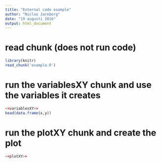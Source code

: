 ```yaml
---
title: "External code example"
author: "Niclas Jareborg"
date: "19 augusti 2016"
output: html_document
---
```



# read chunk (does not run code)
```r
library(knitr)
read_chunk('example.R')
```

# run the variablesXY chunk and use the variables it creates
```r
<<variablesXY>>
head(data.frame(x,y))

```

# run the plotXY chunk and create the plot
```r
<<plotXY>>
```